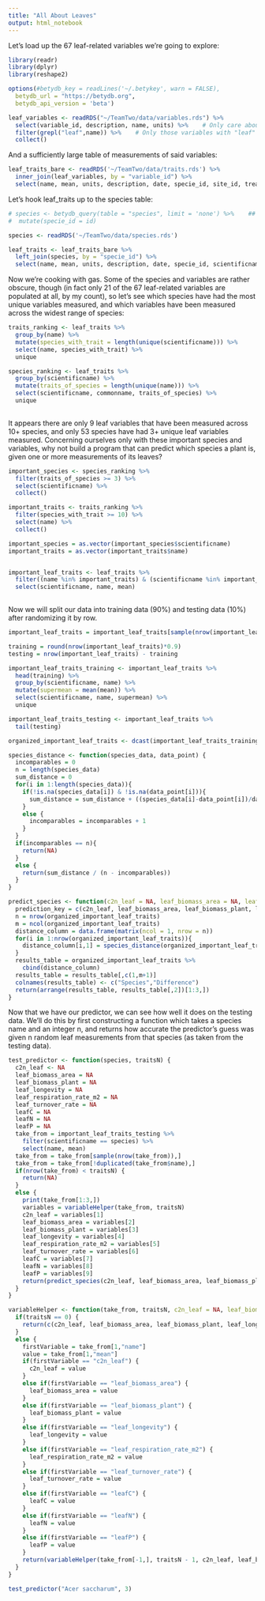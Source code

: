 ```yaml
---
title: "All About Leaves"
output: html_notebook
---
```


Let's load up the 67 leaf-related variables we're going to explore:

```r
library(readr)
library(dplyr)
library(reshape2)

options(#betydb_key = readLines('~/.betykey', warn = FALSE),
  betydb_url = "https://betydb.org",
  betydb_api_version = 'beta')

leaf_variables <- readRDS("~/TeamTwo/data/variables.rds") %>%
  select(variable_id, description, name, units) %>%    # Only care about the important stuff
  filter(grepl("leaf",name)) %>%    # Only those variables with "leaf" in the name
  collect()

```

And a sufficiently large table of measurements of said variables:

```r

leaf_traits_bare <- readRDS('~/TeamTwo/data/traits.rds') %>%
  inner_join(leaf_variables, by = "variable_id") %>%
  select(name, mean, units, description, date, specie_id, site_id, treatment_id)

```

Let's hook leaf_traits up to the species table:

```r

# species <- betydb_query(table = "species", limit = 'none') %>%    ## I believe there are 70529 distinct species total; this takes around 10 minutes
#  mutate(specie_id = id)

species <- readRDS('~/TeamTwo/data/species.rds')

leaf_traits <- leaf_traits_bare %>%
  left_join(species, by = "specie_id") %>%
  select(name, mean, units, description, date, specie_id, scientificname, commonname, site_id, treatment_id)

```

Now we're cooking with gas. Some of the species and variables are rather obscure, though (in fact only 21 of the 67 leaf-related variables are populated at all, by my count), so let's see which species have had the most unique variables measured, and which variables have been measured across the widest range of species:

```r

traits_ranking <- leaf_traits %>%
  group_by(name) %>%
  mutate(species_with_trait = length(unique(scientificname))) %>%
  select(name, species_with_trait) %>%
  unique

species_ranking <- leaf_traits %>%
  group_by(scientificname) %>%
  mutate(traits_of_species = length(unique(name))) %>%
  select(scientificname, commonname, traits_of_species) %>%
  unique
  
```

It appears there are only 9 leaf variables that have been measured across 10+ species, and only 53 species have had 3+ unique leaf variables measured. Concerning ourselves only with these important species and variables, why not build a program that can predict which species a plant is, given one or more measurements of its leaves?

```r

important_species <- species_ranking %>%
  filter(traits_of_species >= 3) %>%
  select(scientificname) %>%
  collect()

important_traits <- traits_ranking %>%
  filter(species_with_trait >= 10) %>%
  select(name) %>%
  collect()

important_species = as.vector(important_species$scientificname)
important_traits = as.vector(important_traits$name)


important_leaf_traits <- leaf_traits %>%
  filter((name %in% important_traits) & (scientificname %in% important_species)) %>%
  select(scientificname, name, mean)
  
```

Now we will split our data into training data (90%) and testing data (10%) after randomizing it by row.

```r

important_leaf_traits = important_leaf_traits[sample(nrow(important_leaf_traits)),]

training = round(nrow(important_leaf_traits)*0.9)
testing = nrow(important_leaf_traits) - training

important_leaf_traits_training <- important_leaf_traits %>%
  head(training) %>%
  group_by(scientificname, name) %>%
  mutate(supermean = mean(mean)) %>%
  select(scientificname, name, supermean) %>%
  unique

important_leaf_traits_testing <- important_leaf_traits %>%
  tail(testing)

```


```r

organized_important_leaf_traits <- dcast(important_leaf_traits_training, scientificname ~ name, value.var="supermean")

species_distance <- function(species_data, data_point) {
  incomparables = 0
  n = length(species_data)
  sum_distance = 0
  for(i in 1:length(species_data)){
    if(!is.na(species_data[i]) & !is.na(data_point[i])){
      sum_distance = sum_distance + ((species_data[i]-data_point[i])/data_point[i])^2 + ((species_data[i]-data_point[i])/species_data[i])^2
    }
    else {
      incomparables = incomparables + 1
    }
  }
  if(incomparables == n){
    return(NA)
  }
  else {
    return(sum_distance / (n - incomparables))
  }
}

predict_species <- function(c2n_leaf = NA, leaf_biomass_area = NA, leaf_biomass_plant = NA, leaf_longevity = NA, leaf_respiration_rate_m2 = NA, leaf_turnover_rate = NA, leafC = NA, leafN = NA, leafP = NA) {
  prediction_key = c(c2n_leaf, leaf_biomass_area, leaf_biomass_plant, leaf_longevity, leaf_respiration_rate_m2, leaf_turnover_rate, leafC, leafN, leafP)
  n = nrow(organized_important_leaf_traits)
  m = ncol(organized_important_leaf_traits)
  distance_column = data.frame(matrix(ncol = 1, nrow = n))
  for(i in 1:nrow(organized_important_leaf_traits)){
    distance_column[i,1] = species_distance(organized_important_leaf_traits[i,2:m], prediction_key)
  }
  results_table = organized_important_leaf_traits %>%
    cbind(distance_column)
  results_table = results_table[,c(1,m+1)]
  colnames(results_table) <- c("Species","Difference")
  return(arrange(results_table, results_table[,2])[1:3,])
}

```

Now that we have our predictor, we can see how well it does on the testing data. We'll do this by first constructing a function which takes a species name and an integer n, and returns how accurate the predictor's guess was given n random leaf measurements from that species (as taken from the testing data).

```r

test_predictor <- function(species, traitsN) {
  c2n_leaf <- NA
  leaf_biomass_area = NA
  leaf_biomass_plant = NA
  leaf_longevity = NA
  leaf_respiration_rate_m2 = NA
  leaf_turnover_rate = NA
  leafC = NA
  leafN = NA
  leafP = NA
  take_from = important_leaf_traits_testing %>%
    filter(scientificname == species) %>%
    select(name, mean)
  take_from = take_from[sample(nrow(take_from)),]
  take_from = take_from[!duplicated(take_from$name),]
  if(nrow(take_from) < traitsN) {
    return(NA)
  }
  else {
    print(take_from[1:3,])
    variables = variableHelper(take_from, traitsN)
    c2n_leaf = variables[1]
    leaf_biomass_area = variables[2]
    leaf_biomass_plant = variables[3]
    leaf_longevity = variables[4]
    leaf_respiration_rate_m2 = variables[5]
    leaf_turnover_rate = variables[6]
    leafC = variables[7]
    leafN = variables[8]
    leafP = variables[9]
    return(predict_species(c2n_leaf, leaf_biomass_area, leaf_biomass_plant, leaf_longevity, leaf_respiration_rate_m2, leaf_turnover_rate, leafC, leafN, leafP))
  }
}

variableHelper <- function(take_from, traitsN, c2n_leaf = NA, leaf_biomass_area = NA, leaf_biomass_plant = NA, leaf_longevity = NA, leaf_respiration_rate_m2 = NA, leaf_turnover_rate = NA, leafC = NA, leafN = NA, leafP = NA) {
  if(traitsN == 0) {
    return(c(c2n_leaf, leaf_biomass_area, leaf_biomass_plant, leaf_longevity, leaf_respiration_rate_m2, leaf_turnover_rate, leafC, leafN, leafP))
  }
  else {
    firstVariable = take_from[1,"name"]
    value = take_from[1,"mean"]
    if(firstVariable == "c2n_leaf") {
      c2n_leaf = value
    }
    else if(firstVariable == "leaf_biomass_area") {
      leaf_biomass_area = value
    }
    else if(firstVariable == "leaf_biomass_plant") {
      leaf_biomass_plant = value
    }
    else if(firstVariable == "leaf_longevity") {
      leaf_longevity = value
    }
    else if(firstVariable == "leaf_respiration_rate_m2") {
      leaf_respiration_rate_m2 = value
    }
    else if(firstVariable == "leaf_turnover_rate") {
      leaf_turnover_rate = value
    }
    else if(firstVariable == "leafC") {
      leafC = value
    }
    else if(firstVariable == "leafN") {
      leafN = value
    }
    else if(firstVariable == "leafP") {
      leafP = value
    }
    return(variableHelper(take_from[-1,], traitsN - 1, c2n_leaf, leaf_biomass_area, leaf_biomass_plant, leaf_longevity, leaf_respiration_rate_m2, leaf_turnover_rate, leafC, leafN, leafP))
  }
}

test_predictor("Acer saccharum", 3)

```
